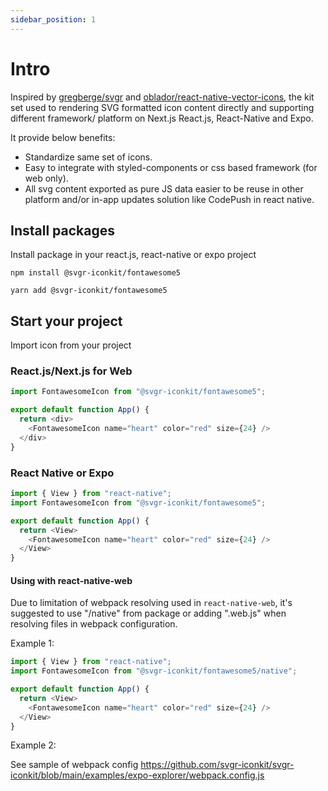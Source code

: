 ```yaml
---
sidebar_position: 1
---
```



# Intro



Inspired by [gregberge/svgr](https://github.com/gregberge/svgr) and [oblador/react-native-vector-icons](https://github.com/oblador/react-native-vector-icons), the kit set used to rendering SVG formatted icon content directly and supporting different framework/ platform on Next.js React.js, React-Native and Expo.

It provide below benefits:
- Standardize same set of icons.
- Easy to integrate with styled-components or css based framework (for web only).
- All svg content exported as pure JS data easier to be reuse in other platform and/or in-app updates solution like CodePush in react native.



## Install packages

Install package in your react.js, react-native or expo project

<Tabs>
  <TabItem value="npm" label="npm" default>

```shell
npm install @svgr-iconkit/fontawesome5
```

  </TabItem>
  
  <TabItem value="yarn" label="Yarn">

```shell
yarn add @svgr-iconkit/fontawesome5
```
  </TabItem>
</Tabs>


## Start your project

Import icon from your project 

### React.js/Next.js for Web

```javascript
import FontawesomeIcon from "@svgr-iconkit/fontawesome5";

export default function App() {
  return <div>
    <FontawesomeIcon name="heart" color="red" size={24} />
  </div>
}
```

### React Native or Expo


```javascript
import { View } from "react-native";
import FontawesomeIcon from "@svgr-iconkit/fontawesome5";

export default function App() {
  return <View>
    <FontawesomeIcon name="heart" color="red" size={24} />
  </View>
}
```

#### Using with react-native-web

Due to limitation of webpack resolving used in ```react-native-web```, it's suggested to use "/native" from package or adding ".web.js" when resolving files in webpack configuration. 

Example 1:

```javascript
import { View } from "react-native";
import FontawesomeIcon from "@svgr-iconkit/fontawesome5/native";

export default function App() {
  return <View>
    <FontawesomeIcon name="heart" color="red" size={24} />
  </View>
}
```

Example 2:

See sample of webpack config https://github.com/svgr-iconkit/svgr-iconkit/blob/main/examples/expo-explorer/webpack.config.js
